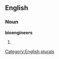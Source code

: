 
==English==

===Noun===
'''bioengineers'''

# {{plural of|[[bioengineer]]}}

[[Category:English plurals]]